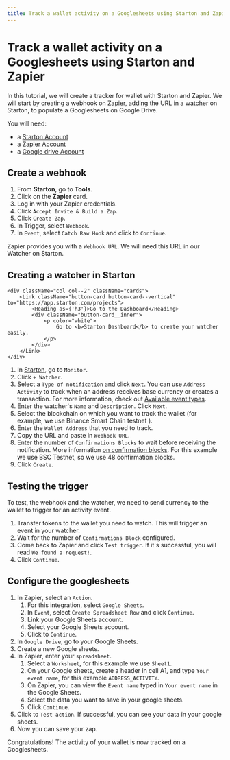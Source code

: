 ```yaml
---
title: Track a wallet activity on a Googlesheets using Starton and Zapier
---
```



# Track a wallet activity on a Googlesheets using Starton and Zapier

In this tutorial, we will create a tracker for wallet with Starton and Zapier. We will start by creating a webhook on Zapier, adding the URL in a watcher on Starton, to populate a Googlesheets on Google Drive.

You will need:

-   a [Starton Account](https://starton.com)
-   a [Zapier Account](https://zapier.com)
-   a [Google drive Account](https://sheets.google.com)

## Create a webhook

1. From **Starton**, go to **Tools**.
2. Click on the **Zapier** card.
3. Log in with your Zapier credentials.
4. Click `Accept Invite & Build a Zap`.
5. Click `Create Zap`.
6. In Trigger, select `Webhook`.
7. In `Event`, select `Catch Raw Hook` and click to `Continue`.

Zapier provides you with a `Webhook URL`. We will need this URL in our Watcher on Starton.

## Creating a watcher in Starton

<div className="row-is-multiline">

    <div className="col col--2" className="cards">
        <Link className="button-card button-card--vertical" to="https://app.starton.com/projects">
            <Heading as={'h3'}>Go to the Dashboard</Heading>
            <div className="button-card__inner">
                <p color="white">
                    Go to <b>Starton Dashboard</b> to create your watcher easily.
                </p>
            </div>
        </Link>
    </div>

</div>

1. In [Starton](https://app.starton.com/monitor), go to `Monitor`.
2. Click `+ Watcher`.
3. Select a `Type of notification` and click `Next`. You can use `Address Activity` to track when an address receives base currency or creates a transaction. For more information, check out [Available event types](/docs/watcher/available-event-types).
4. Enter the watcher's `Name` and `Description`. Click `Next`.
5. Select the blockchain on which you want to track the wallet (for example, we use Binance Smart Chain testnet ).
6. Enter the `Wallet Address` that you need to track.
7. Copy the URL and paste in `Webhook URL`.
8. Enter the number of `Confirmations Blocks` to wait before receiving the notification. More information [on confirmation blocks](/docs/watcher/confirmation-blocks).
   For this example we use BSC Testnet, so we use 48 confirmation blocks.
9. Click `Create`.

## Testing the trigger

To test, the webhook and the watcher, we need to send currency to the wallet to trigger for an activity event.

1. Transfer tokens to the wallet you need to watch. This will trigger an event in your watcher.
2. Wait for the number of `Confirmations Block` configured.
3. Come back to Zapier and click `Test trigger`.
   If it's successful, you will read `We found a request!`.
4. Click `Continue`.

## Configure the googlesheets

1. In Zapier, select an `Action`.
    1. For this integration, select `Google Sheets`.
    2. In `Event`, select `Create Spreadsheet Row` and click `Continue`.
    3. Link your Google Sheets account.
    4. Select your Google Sheets account.
    5. Click to `Continue`.
2. In `Google Drive`, go to your Google Sheets.
3. Create a new Google sheets.
4. In Zapier, enter your `spreadsheet`.
    1. Select a `Worksheet`, for this example we use `Sheet1`.
    2. On your Google sheets, create a header in cell A1, and type `Your event name`, for this example `ADDRESS_ACTIVITY`.
    3. On Zapier, you can view the `Event name` typed in `Your event name` in the Google Sheets.
    4. Select the data you want to save in your google sheets.
    5. Click `Continue`.
5. Click to `Test action`. If successful, you can see your data in your google sheets.
6. Now you can save your zap.

Congratulations! The activity of your wallet is now tracked on a Googlesheets.
